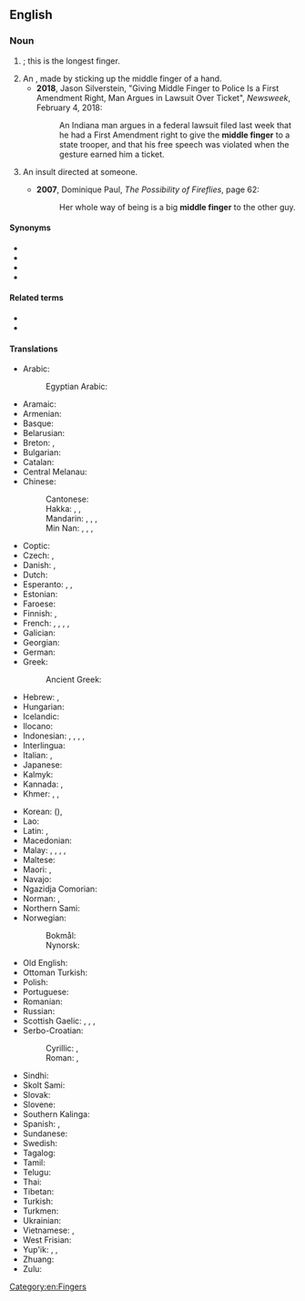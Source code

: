 ==English==

===Noun===
{{en-noun}}

# {{l|en|The [[finger]] between the [[forefinger]] and the [[ring finger]]}}; this is the longest finger.
# An {{l|en|[[obscene]] [[gesture]] directed towards another as an [[insult]]}}, made by sticking up the middle finger of a hand.
#* '''2018''', Jason Silverstein, "Giving Middle Finger to Police Is a First Amendment Right, Man Argues in Lawsuit Over Ticket", ''Newsweek'', February 4, 2018:
#*: An Indiana man argues in a federal lawsuit filed last week that he had a First Amendment right to give the '''middle finger''' to a state trooper, and that his free speech was violated when the gesture earned him a ticket.
# {{lb|en|figurative}} An insult directed at someone.
#* '''2007''', Dominique Paul, ''The Possibility of Fireflies‎'', page 62:
#*: Her whole way of being is a big '''middle finger''' to the other guy.

====Synonyms====
* {{l|en|digit III}}
* {{l|en|fuck finger}}
* {{l|en|tall man}}
* {{l|en|third digit}}

====Related terms====
* {{l|en|one-finger salute}}
* {{l|en|flip the bird}}

====Translations====
{{trans-top|finger between the forefinger and the ring finger}}
* Arabic: {{t|ar|وُسْطَى|f}}
*: Egyptian Arabic: {{t|arz|وسطى|f|tr=wuṣṭa}}
* Aramaic: {{t|arc|ܡܨܥܝܬܐ|f|tr=meṣʿaytāʾ}}
* Armenian: {{t|hy|միջնամատ}}
* Basque: {{t|eu|hatz erdiko}}
* Belarusian: {{t|be|сярэ́дні па́лец|m}}
* Breton: {{t+|br|biz-bras|m}}, {{t+|br|biz-kreiz|m}}
* Bulgarian: {{t|bg|сре́ден пръст|m}}
* Catalan: {{t+|ca|dit del mig|m}}
* Central Melanau: {{t|mel|tujok dagen}}
* Chinese:
*: Cantonese: {{t|yue|中指|tr=zung1 zi2}}
*: Hakka: {{t|hak|棟指}}, {{t|hak|栋指|tr=tung-chṳ́}}, {{t|hak|中指|tr=chûng-chṳ́, chûng-chí}}
*: Mandarin: {{t+|cmn|中指|tr=zhōngzhǐ|sc=Hani}}, {{t|cmn|將指}}, {{t|cmn|将指|tr=jiàngzhǐ}}, {{t+|cmn|玉柱|tr=yùzhù}}
*: Min Nan: {{t+|nan|中指|tr=tiong-cháiⁿ, tiong-chúiⁿ, tiong-chái, tiong-chán}}, {{t|nan|中營}}, {{t|nan|中营|tr=tiong-iâⁿ}}, {{t|nan|中爪|tr=tiong-jiáu, tiong-niáu}}
* Coptic: {{t|cop|ⲧⲏⲃ ⲛⲑⲙⲏϯ|m}}
* Czech: {{t+|cs|prostředník|m}}, {{t+|cs|prostředníček|m}}
* Danish: {{t|da|langfinger|c}}, {{t|da|langemand|c}}
* Dutch: {{t+|nl|middelvinger|m}}
* Esperanto: {{t|eo|longa fingro}}, {{t|eo|meza fingro}}, {{t+|eo|mezfingro}}
* Estonian: {{t|et|keskmine sõrm}}
* Faroese: {{t|fo|longutong|f}}
* Finnish: {{t+|fi|keskisormi}}, {{t+|fi|keskari}}
* French: {{t+|fr|majeur|m}}, {{t|fr|doigt du milieu|m}}, {{t+|fr|médius|m}}, {{t+|fr|doigt III|m}}, {{t+|fr|troisième doigt|m}}
* Galician: {{t|gl|grandiño|m}}
* Georgian: {{t|ka|შუათითი}}
* German: {{t+|de|Mittelfinger|m}}
* Greek: {{t+|el|μέσος|m}}
*: Ancient Greek: {{t|grc|σφάκελος|m}}
* Hebrew: {{t+|he|אַמָּה|f|tr='amá}}, {{t+|he|צְרֵדָה|f|tr=tzredá}} {{qualifier|talmudic}}
* Hungarian: {{t|hu|középsőujj}}
* Icelandic: {{t+|is|langatöng|f}}
* Ilocano: {{t|ilo|akintenga nga ramay}}
* Indonesian: {{t+|id|jari tengah}}, {{t+|id|jari hantu}}, {{t+|id|jari malang}}, {{t+|id|jari mati}}, {{t+|id|jari panjang}}
* Interlingua: {{t|ia|digito medie}}
* Italian: {{t+|it|medio|m}}, {{t|it|dito medio|m}}
* Japanese: {{t+|ja|中指|tr=なかゆび, nakayubi|sc=Jpan}}
* Kalmyk: {{t|xal|дундк}}
* Kannada: {{t+|kn|ಎಡೆವೆರಲ್|sc=Knda}}, {{t+|kn|ನಡುಬೆರಳು|sc=Knda}}
* Khmer: {{t|km|ម្រាមដៃកណ្ដាល}}, {{t|km|ចង្អុលដៃកណ្ដាល}}, {{t|km|ចង្អុលខ្មោច}}
{{trans-mid}}
* Korean: {{t+|ko|중지}} ({{t+|ko|中指}}), {{t+|ko|가운뎃손가락}}
* Lao: {{t+|lo|ນິ້ວກາງ}}
* Latin: {{t|la|digitus medius|m}}, {{t|la|digitus tertius|m}}
* Macedonian: {{t|mk|среден прст|m|tr=sréden p'rst}}
* Malay: {{t|ms|jari hantu}}, {{t|ms|jari tengah}}, {{t|ms|jari malang}}, {{t|ms|jari mati}}, {{t|ms|jari panjang}}
* Maltese: {{t|mt|saba’ tan-nofs|m}}
* Maori: {{t|mi|tōroa}}, {{t|mi|māpere}}
* Navajo: {{t|nv|álánézhí}}
* Ngazidja Comorian: {{t|zdj|shaya sha hari|c7|c8}}
* Norman: {{t|nrf|maître dé|m}} {{q|Jersey}}, {{t|nrf|mouss'cotin|m}} {{q|Guernsey}}
* Northern Sami: {{t|se|gaskasuorbma}}
* Norwegian:
*: Bokmål: {{t|nb|langfinger|m}}
*: Nynorsk: {{t|nn|langfinger|m}}
* Old English: {{t|ang|middelfinger|m}}
* Ottoman Turkish: {{t|ota|اورتا پرمق|tr=orta parmak}}
* Polish: {{t|pl|palec środkowy|m-in}}
* Portuguese: {{t+|pt|dedo médio|m}}
* Romanian: {{t+|ro|deget mijlociu|n}}
* Russian: {{t+|ru|сре́дний па́лец|m}}
* Scottish Gaelic: {{t|gd|gunna fada|m}}, {{t|gd|fionna-fada|m}}, {{t|gd|mioragaidh-fad|f}}, {{t|gd|meur meadhain|m}}
* Serbo-Croatian:
*: Cyrillic: {{t|sh|средњак|m}}, {{t|sh|средњи прст|m}}
*: Roman: {{t+|sh|srednjak|m}}, {{t+|sh|srednji prst|m}}
* Sindhi: {{t|sd|وِچِين|sc=sd-Arab}}
* Skolt Sami: {{t|sms|kõskksuõrmm}}
* Slovak: {{t|sk|prostredník}}
* Slovene: {{t+|sl|sredinec|m}}
* Southern Kalinga: {{t|ksc|pagkawkawa}}
* Spanish: {{t|es|dedo de en medio|m}}, {{t|es|dedo del corazón|m}}
* Sundanese: {{t|su|jajangkung}}
* Swedish: {{t+|sv|långfinger|n}}
* Tagalog: {{t|tl|hinlalato}}
* Tamil: {{t+|ta|நடுவிரல்|sc=Taml}}
* Telugu: {{t|te|నడివ్రేలు}}
* Thai: {{t|th|นิ้วกลาง}}
* Tibetan: {{t|bo|དཀྱིལ་མཛུབ}}
* Turkish: {{t+|tr|orta parmak}}
* Turkmen: {{t|tk|orta barmak}}
* Ukrainian: {{t|uk|сере́дній па́лець|m}}
* Vietnamese: {{t+|vi|ngón giữa}}, {{t+|vi|ngón tay giữa}}
* West Frisian: {{t|fy|middelste finger}}
* Yup'ik: {{t|esu|akulipeq}}, {{t|esu|alqiliq}}, {{t|esu|aquq}}
* Zhuang: {{t|za|lwgfwngzgyang}}
* Zulu: {{t+|zu|uphakathi}}
{{trans-bottom}}

[[Category:en:Fingers]]
